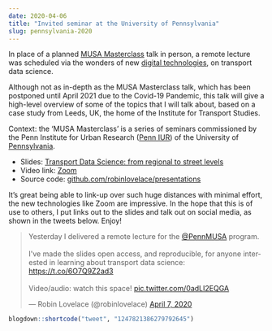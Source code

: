 ```yaml
---
date: 2020-04-06
title: "Invited seminar at the University of Pennsylvania"
slug: pennsylvania-2020
---
```


In place of a planned [MUSA Masterclass](https://penniur.upenn.edu/events/musamasterclass-featuring-tyler-morgan-wall-3d-mapping-dataviz-in-r) talk in person, a remote lecture was scheduled via the wonders of new [digital technologies](https://twitter.com/robinlovelace/status/1239930988416897033), on transport data science.

Although not as in-depth as the MUSA Masterclass talk, which has been postponed until April 2021 due to the Covid-19 Pandemic, this talk will give a high-level overview of some of the topics that I will talk about, based on a case study from Leeds, UK, the home of the Institute for Transport Studies.

Context: the ‘MUSA Masterclass’ is a series of seminars commissioned by the Penn
Institute for Urban Research ([Penn IUR](https://penniur.upenn.edu/)) of
the University of [Pennsylvania](https://www.upenn.edu). 

- Slides: [Transport Data Science: from regional to street levels](https://www.robinlovelace.net/presentations/2020-04-06-pennsylvania-tds-regional-street.html)
- Video link: [Zoom](https://zoom.us/rec/play/vpZ_dOir_DI3G4eXuQSDBfUtW428eqOs1idL8_BczhvmUndQOlLwZeBGMee7lvtR2pEHjJpPcFJUlqbf?continueMode=true)
- Source code: [github.com/robinlovelace/presentations](https://github.com/Robinlovelace/presentations/blob/master/2020-04-06-pennsylvania-tds-regional-street.Rmd)

It's great being able to link-up over such huge distances with minimal effort, the new technologies like Zoom are impressive.
In the hope that this is of use to others, I put links out to the slides and talk out on social media, as shown in the tweets below.
Enjoy!

<blockquote class="twitter-tweet"><p lang="en" dir="ltr">Yesterday I delivered a remote lecture for the <a href="https://twitter.com/PennMUSA?ref_src=twsrc%5Etfw">@PennMUSA</a> program.<br><br>I&#39;ve made the slides open access, and reproducible, for anyone interested in learning about transport data science: <a href="https://t.co/6O7Q9Z2ad3">https://t.co/6O7Q9Z2ad3</a><br><br>Video/audio: watch this space! <a href="https://t.co/0adLI2EQGA">pic.twitter.com/0adLI2EQGA</a></p>&mdash; Robin Lovelace (@robinlovelace) <a href="https://twitter.com/robinlovelace/status/1247466231759876102?ref_src=twsrc%5Etfw">April 7, 2020</a></blockquote> <script async src="https://platform.twitter.com/widgets.js" charset="utf-8"></script> 

```r
blogdown::shortcode("tweet", "1247821386279792645")
```

